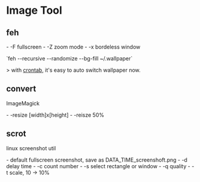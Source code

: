 = Image Tool =

== feh ==
- -F        fullscreen
- -Z        zoom mode
- -x        bordeless window

`feh --recursive --randomize --bg-fill ~/.wallpaper`

> with [[crontab]], it's easy to auto switch wallpaper now.

== convert ==
ImageMagick

- -resize [width]x[height]
- -reisze 50%

== scrot ==
linux screenshot util

- default       fullscreen screenshot, save as DATA_TIME_screenshoft.png
- -d            delay time
- -c            count number
- -s            select rectangle or window
- -q            quality
- -t            scale, 10 -> 10%
